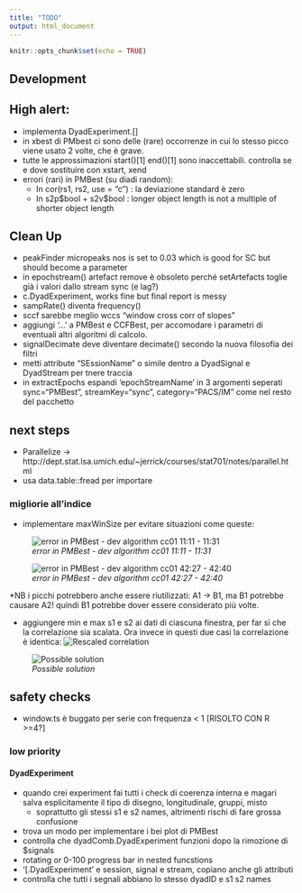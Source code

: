 ```yaml
---
title: "TODO"
output: html_document
---
```


```r
knitr::opts_chunk$set(echo = TRUE)
```
## Development 

## High alert:
  * implementa DyadExperiment.[]
  * in xbest di PMbest ci sono delle (rare) occorrenze in cui lo stesso picco viene usato 2 volte, che è grave.
  * tutte le approssimazioni start()[1] end()[1] sono inaccettabili. controlla se e dove sostituire con xstart, xend
  * errori (rari) in PMBest (su diadi random): 
    * In cor(rs1, rs2, use = "c") : la deviazione standard è zero
    * In s2p\$bool + s2v\$bool :  longer object length is not a multiple of shorter object length

  
## Clean Up
  * peakFinder micropeaks nos is set to 0.03 which is good for SC but should become a parameter
  * in epochstream() artefact remove è obsoleto perché setArtefacts toglie già i valori dallo stream sync (e lag?)
  * c.DyadExperiment, works fine but final report is messy
  * sampRate() diventa frequency()
  * sccf sarebbe meglio wccs "window cross corr of slopes"
  * aggiungi '...' a PMBest e CCFBest, per accomodare i parametri di eventuali altri algoritmi di calcolo.
  * signalDecimate deve diventare decimate() secondo la nuova filosofia dei filtri
  * metti attribute "SEssionName" o simile dentro a DyadSignal e DyadStream per tnere traccia
  * in extractEpochs espandi 'epochStreamName' in 3 argomenti seperati sync="PMBest", streamKey="sync", category="PACS/IM" come nel resto del pacchetto

## next steps
  * Parallelize -> http://dept.stat.lsa.umich.edu/~jerrick/courses/stat701/notes/parallel.html
  * usa data.table::fread per importare
  
### migliorie all'indice
  * implementare maxWinSize per evitare situazioni come queste:
  
  ![_error in PMBest - dev algorithm cc01 11:11 - 11:31_](dev_spam/dev_error1.PNG)
  
  ![_error in PMBest - dev algorithm cc01 42:27 - 42:40_](dev_spam/dev_error2.PNG)
  
  *NB i picchi potrebbero anche essere riutilizzati: A1 -> B1, ma B1 potrebbe causare A2! quindi B1 potrebbe dover essere considerato più volte. 
  
  * aggiungere min e max s1 e s2 ai dati di ciascuna finestra, per far sì che la correlazione sia scalata. Ora invece in questi due casi la correlazione è identica:
  ![_Rescaled correlation_](dev_spam/cor_rescale.png)
  
  ![_Possible solution_](dev_spam/cor_rescale2.png)

  
## safety checks
  * window.ts è buggato per serie con frequenza < 1 [RISOLTO CON R >=4?]


    


### low priority
#### DyadExperiment
* quando crei experiment fai tutti i check di coerenza interna e magari salva esplicitamente il tipo di disegno, longitudinale, gruppi, misto
  * soprattutto gli stessi s1 e s2 names, altrimenti rischi di fare grossa confusione
* trova un modo per implementare i bei plot di PMBest  
* controlla che dyadComb.DyadExperiment funzioni dopo la rimozione di $signals
* rotating or 0-100 progress bar in nested funcstions
* '[.DyadExperiment' e session, signal e stream, copiano anche gli attributi
* controlla che tutti i segnali abbiano lo stesso dyadID e s1 s2 names
